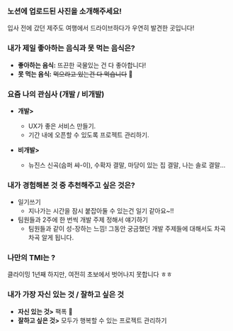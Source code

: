 ### 노션에 업로드된 사진을 소개해주세요!

입사 전에 갔던 제주도 여행에서 드라이브하다가 우연히 발견한 곳입니다!

### 내가 제일 좋아하는 음식과 못 먹는 음식은?

- **좋아하는 음식:** 뜨끈한 국물있는 건 다 좋아합니다!
- **못 먹는 음식:** ~~먹으라고 있는건 다 먹습니다~~ 🤭

### 요즘 나의 관심사 (개발 / 비개발)

- **개발>**
  - UX가 좋은 서비스 만들기.
  - 기간 내에 오픈할 수 있도록 프로젝트 관리하기.

- **비개발>**
  - 뉴진스 신곡(숩퍼 쌰-이), 수확자 결말, 마당이 있는 집 결말, 나는 솔로 결말…

### 내가 경험해본 것 중 추천해주고 싶은 것은?

- 일기쓰기
  - 지나가는 시간을 잠시 붙잡아둘 수 있는건 일기 같아요~!!
- 팀원들과 2주에 한 번씩 개발 주제 정해서 얘기하기
  - 팀원들과 같이 성-장하는 느낌! 그동안 궁금했던 개발 주제들에 대해서도 차곡차곡 알게 됩니다.

### 나만의 TMI는 ?

클라이밍 1년째 하지만, 여전히 초보에서 벗어나지 못합니다 ㅎㅎ

### 내가 가장 자신 있는 것 / 잘하고 싶은 것

- **자신 있는 것>** 팩폭 👊
- **잘하고 싶은 것>** 모두가 행복할 수 있는 프로젝트 관리하기
